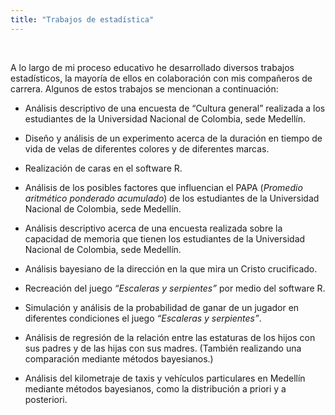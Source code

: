 ```yaml
---
title: "Trabajos de estadística"
---
```

\  

A lo largo de mi proceso educativo he desarrollado diversos trabajos estadísticos, la mayoría de ellos en colaboración con mis compañeros de carrera. Algunos de estos trabajos se mencionan a continuación:


* Análisis descriptivo de una encuesta de "Cultura general" realizada a los estudiantes de la Universidad Nacional de Colombia, sede Medellín.


* Diseño y análisis de un experimento acerca de la duración en tiempo de vida de velas de diferentes colores y de diferentes marcas.


* Realización de caras en el software R.


* Análisis de los posibles factores que influencian el PAPA (_Promedio aritmético ponderado acumulado_) de los estudiantes de la Universidad Nacional de Colombia, sede Medellín.


* Análisis descriptivo acerca de una encuesta realizada sobre la capacidad de memoria que tienen los estudiantes de la Universidad Nacional de Colombia, sede Medellín.


* Análisis bayesiano de la dirección en la que mira un Cristo crucificado.


* Recreación del juego _"Escaleras y serpientes"_ por medio del software R.


* Simulación y análisis de la probabilidad de ganar de un jugador en diferentes condiciones el juego _"Escaleras y serpientes"_.


* Análisis de regresión de la relación entre las estaturas de los hijos con sus padres y de las hijas con sus madres. (También realizando una comparación mediante métodos bayesianos.)


* Análisis del kilometraje de taxis y vehículos particulares en Medellín mediante métodos bayesianos, como la distribución a priori y a posteriori.

